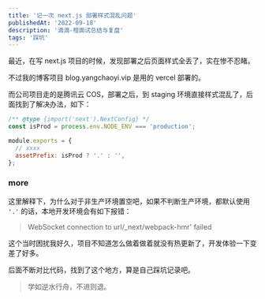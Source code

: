 ```yaml
---
title: '记一次 next.js 部署样式混乱问题'
publishedAt: '2022-09-18'
description: '滴滴-橙面试总结与复盘'
tags: '踩坑'
---
```


最近，在写 next.js 项目的时候，发现部署之后页面样式全丢了，实在惨不忍睹。

不过我的博客项目 blog.yangchaoyi.vip 是用的 vercel 部署的。

而公司项目走的是腾讯云 COS，部署之后，到 staging 环境直接样式混乱了，后面找到了解决办法，如下：

```javascript
/** @type {import('next').NextConfig} */
const isProd = process.env.NODE_ENV === 'production';

module.exports = {
  // xxxx
  assetPrefix: isProd ? '.' : '',
};
```

### more

这里解释下，为什么对于非生产环境置空吧，如果不判断生产环境，都默认使用 `'.'` 的话，本地开发环境会有如下报错：

> WebSocket connection to url/\_next/webpack-hmr' failed

这个当时困扰我好久，项目不知道怎么做着做着就没有热更新了，开发体验一下变差了好多。

后面不断对比代码，找到了这个地方，算是自己踩坑记录吧。

> 学如逆水行舟，不进则退。
